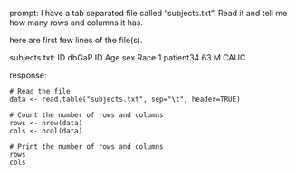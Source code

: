 prompt:
I have a tab separated file called "subjects.txt". Read it and tell me how many rows and columns it has. 

here are first few lines of the file(s).

subjects.txt:
ID	dbGaP ID	Age	sex	Race
1	patient34	63	M	CAUC


response:
```
# Read the file
data <- read.table("subjects.txt", sep="\t", header=TRUE)

# Count the number of rows and columns
rows <- nrow(data)
cols <- ncol(data)

# Print the number of rows and columns
rows
cols
```

